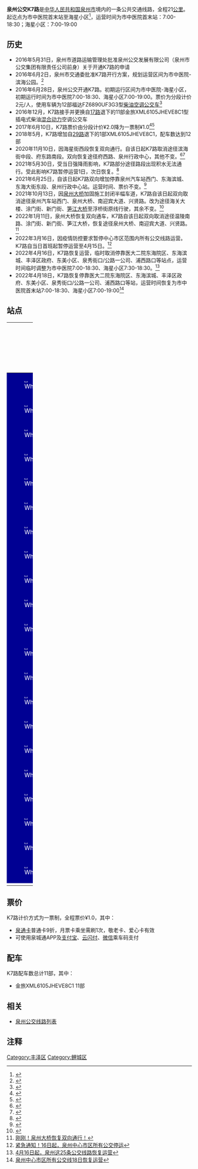 {{Infobox Bus Route
| number=泉州公交K7路<br>市区快线
| image=[[File:闽CYD454.jpg|300px]]
| operator=[[泉州市公交集团有限责任公司|泉州市公交集团有限责任公司]] 
| garage=江南公司
| length=21KM
| via=浮桥、泉州汽车站<br>丰泽区政府、二院东海院区
| start=市中医院首末站
| end=海星小区
| level=市中医院首末站 7:00-18:30<br>海星小区 7:00-19:00
| frequency=15-45分钟
| vehicle=金旅XML6105JHEVE8C1
| Fare=一票制¥1.0
| bgcolor=#000093
| fontcolor=white
}}
'''泉州公交K7路'''是[[中华人民共和国|中华人民共和国]][[泉州市|泉州市]]境内的一条公共交通线路，全程21[[公里|公里]]。起讫点为市中医院首末站至海星小区<ref>{{Cite web |url=http://www.qzbus.cn/?action-category-catid-20 |title=线路查询 |accessdate=2016-08-17 |archive-date=2016-07-31 |archive-url=https://web.archive.org/web/20160731090630/http://www.qzbus.cn/?action-category-catid-20 |dead-url=no }}</ref>，运营时间为市中医院首末站：7:00-18:30；海星小区：7:00-19:00

== 历史 ==
*2016年5月31日，泉州市道路运输管理处批准泉州公交发展有限公司（泉州市公交集团有限责任公司前身）关于开通K7路的申请
*2016年6月2日，泉州市交通委批准K7路开行方案，规划运营区间为市中医院-滨海公园。<ref>{{Cite web |url=http://qz.fjsen.com/zt/2016-06/03/content_17921675.htm |title=泉州拟开两条快线公交直达中医院 |accessdate=2016-08-17 |archive-date=2016-06-04 |archive-url=https://web.archive.org/web/20160604124217/http://qz.fjsen.com/zt/2016-06/03/content_17921675.htm |dead-url=no }}</ref>
*2016年6月28日，泉州公交开通K7路。初期运行区间为市中医院-海星小区，初期运行时间为市中医院7:00-18:30、海星小区7:00-19:00。票价为分段计价2元/人，使用车辆为12部福达FZ6890UF3G3型[[柴油|柴油]][[空调公交车|空调公交车]]<ref>{{Cite web |url=http://qz.fjsen.com/zt/2016-06/27/content_18068255.htm |title=泉州K7路公交明天开通 始末站为中医院至海星小区 |accessdate=2016-08-17 |archive-date=2016-06-28 |archive-url=https://web.archive.org/web/20160628174342/http://qz.fjsen.com/zt/2016-06/27/content_18068255.htm |dead-url=no }}</ref>
*2016年12月，K7路接手并更换自[[泉州公交17路|17路]]退下的11部金旅XML6105JHEVE8C1型插电式柴油[[混合动力|混合动力]]空调公交车
*2017年6月10日，K7路票价由分段计价¥2.0降为一票制¥1.0<ref>{{Cite web |url=http://fj.people.com.cn/n2/2017/0606/c181466-30283407.html |title=泉州市区57条线路实行一票制 乘客一元坐全程 |accessdate=2017-06-12 |archive-date=2017-06-26 |archive-url=https://web.archive.org/web/20170626105759/http://fj.people.com.cn/n2/2017/0606/c181466-30283407.html |dead-url=no }}</ref><ref>{{Cite web |url=http://www.qzbus.cn/?action-viewnews-itemid-2139 |title=关于中心市区范围内公交线路一元票价制改革的通知 |accessdate=2017-06-12 |archive-date=2017-09-22 |archive-url=https://web.archive.org/web/20170922002100/http://www.qzbus.cn/?action-viewnews-itemid-2139 |dead-url=no }}</ref>
*2018年5月，K7路增加自[[泉州公交29路|29路]]退下的1部XML6105JHEVE8C1，配车数达到12部
*2020年11月10日，因海星街西段恢复双向通行。自该日起K7路取消途径滨海街中段、府东路南段。双向恢复途径府西路、泉州行政中心，其他不变。<ref>{{Cite web |url=https://mp.weixin.qq.com/s/--wsIcrQaNWtKvCbyS5DOg |title=注意：这8条线路10日起~改道！！！ |access-date=2020-11-09 |archive-date=2020-11-09 |archive-url=https://web.archive.org/web/20201109063352/https://mp.weixin.qq.com/s/--wsIcrQaNWtKvCbyS5DOg |dead-url=no }}</ref><ref>{{Cite web |url=http://qz.fjsen.com/zt/2020-11/05/content_30531203.htm |title=10日起8条公交线路恢复原路线 |access-date=2020-11-09 |archive-date=2020-11-15 |archive-url=https://web.archive.org/web/20201115090955/http://qz.fjsen.com/zt/2020-11/05/content_30531203.htm |dead-url=no }}</ref>
*2021年5月30日，受当日强降雨影响，K7路部分途径路段出现积水无法通行。受此影响K7路暂停运营1日，次日恢复。<ref>{{Cite web |url=http://www.mnw.cn/quanzhou/news/2438391.html |title=受暴雨影响 30日泉州10多条公交线路停运 |access-date=2021-07-17 |archive-date=2021-07-17 |archive-url=https://web.archive.org/web/20210717200739/http://www.mnw.cn/quanzhou/news/2438391.html |dead-url=no }}</ref>
*2021年6月25日，自该日起K7路双向增加停靠泉州汽车站西门、东海滨城、东海大街东段、泉州行政中心站。运营时间、票价不变。<ref>{{Cite web |url=http://www.qzwb.com/gb/content/2021-06/22/content_7094076.htm |title=6月25日起，泉州公交多条线路增停站点以及中心市区公交站牌信息更新 |access-date=2021-06-22 |archive-date=2021-06-24 |archive-url=https://web.archive.org/web/20210624202503/http://www.qzwb.com/gb/content/2021-06/22/content_7094076.htm |dead-url=no }}</ref>
*2021年10月13日，因[[泉州大桥|泉州大桥]]加固施工封闭半幅车道，K7路自该日起双向取消途径泉州汽车站西门、泉州大桥、南迎宾大道、兴贤路。改为途径海关大楼、涂门街、新门街、[[笋江大桥|笋江大桥]]至浮桥街原线行驶，其余不变。<ref>{{Cite web |url=https://news.sina.com.cn/s/2021-10-09/doc-iktzqtyu0472338.shtml |title=13日起，泉州大桥出城方向机动车禁行！18条途经公交线路改道 |access-date=2021-10-09 |archive-date=2021-10-09 |archive-url=https://web.archive.org/web/20211009182003/https://news.sina.com.cn/s/2021-10-09/doc-iktzqtyu0472338.shtml |dead-url=no }}</ref>
*2022年1月11日，泉州大桥恢复双向通车，K7路自该日起双向取消途径温陵南路、涂门街、新门街、笋江大桥，恢复途径泉州大桥、南迎宾大道、兴贤路。<ref>[https://www.qztv.cn/index/News/detail/id/wq95wqbDnMKyd8KiwqzChnt0w5nChcKowoHDncKCdsKuwpbChMK2cXA.html 刚刚！泉州大桥恢复双向通行！]</ref>
*2022年3月16日，因疫情防控要求暂停中心市区范围内所有公交线路运营。K7路自当日首班起暂停运营至4月15日。<ref>[http://www.qztv.cn/index/News/detail/id/wq95wqbDnMKyd8KiwqzChnt0w5nChcKowoHDncKEdsOQwpjCgsOMcXA.html 紧急通知！16日起，泉州中心市区所有公交停运]</ref>
*2022年4月16日，K7路恢复运营，临时取消停靠医大二院东海院区、东海滨城、丰泽区政府、东美小区、泉秀街口/公路一公司、浦西路口等站点，运营时间临时调整为市中医院7:00-18:30、海星小区7:30-18:30。<ref>[http://www.qztv.cn/index/News/detail/id/wq95wqbDnMKyd8KiwqzChnt0w5nChcKowoHDnsKDwpzCvsKWwoLCtnFw.html 4月16日起，泉州这25条公交线路恢复运营]</ref>
*2022年4月18日，K7路恢复停靠医大二院东海院区、东海滨城、丰泽区政府、东美小区、泉秀街口/公路一公司、浦西路口等站，运营时间恢复为市中医院首末站7:00-18:30、海星小区7:00-19:00<ref>[http://www.qztv.cn/index/News/detail/id/wq95wqbDnMKyd8KiwqzChnt0w5nChcKowoHDnsKDwqzCpsKZwoLDnHFw.html 泉州中心市区所有公交线18日恢复运营]</ref>

== 站点 ==
{| width=100% class="wikitable" style="text-align: center;"
|- 
! width=5% colspan=3 | 路线
! colspan=2 width=25% | 所在地区、街道
! width=30% | 站点名
! width=30% | 备注
|- 
|style="border: 0px;background:#000093;color:white;" | [[File:White_dot.svg|8px]]
|style="border: 0px;" |
|style="border: 0px;" |
| rowspan="7" | [[鲤城区|鲤城区]]
| rowspan = 1 | 池峰路
| 市中医院首末站
| 起讫站
|-
|style="border: 0px;background:#000093;color:white;" | [[File:White_dot.svg|8px]]
|style="border: 0px;" |
|style="border: 0px;" |
| rowspan="2" | 浮桥街
| 侨乡旧货
| 
|-
|style="border: 0px;background:#000093;color:white;" | [[File:White_dot.svg|8px]]
|style="border: 0px;" |
|style="border: 0px;" |
| 浮桥街道办事处
|
|-
|style="border: 0px;background:#000093;color:white;" | [[File:White_dot.svg|8px]]
|style="border: 0px;" |
|style="border: 0px;" |
| rowspan="3" |兴贤路
| 浮桥
| 
|-
|style="border: 0px;background:#000093;color:white;" | [[File:White_dot.svg|8px]]
|style="border: 0px;" |
|style="border: 0px;" |
| 王宫
| 
|-
|style="border: 0px;background:#000093;color:white;" | [[File:White_dot.svg|8px]]
|style="border: 0px;" |
|style="border: 0px;" |
| 上埕路口
|
|-
|style="border: 0px;background:#000093;color:white;" | [[File:White_dot.svg|8px]]
|style="border: 0px;" |
|style="border: 0px;" |
| rowspan="1" | 温陵南路
| 泉州汽车站西门
| 
|-
|style="border: 0px;background:#000093;color:white;" | [[File:White_dot.svg|8px]]
|style="border: 0px;" |
|style="border: 0px;" |
| rowspan="15" | 丰泽区
| rowspan = 2 | 泉秀街
| 泉州汽车站北门
| 
|-
|style="border: 0px;background:#000093;color:white;" | [[File:White_dot.svg|8px]]
|style="border: 0px;" |
|style="border: 0px;" |
| 浦西路口
| 原名 海峡银行
|-
|style="border: 0px;background:#000093;color:white;" | [[File:White_dot.svg|8px]]
|style="border: 0px;" |
|style="border: 0px;" |
| rowspan = 1 | 刺桐南路
| 公路一公司（↓）
| 泉秀街口（↑）
|-
|style="border: 0px;background:#000093;color:white;" | [[File:White_dot.svg|8px]]
|style="border: 0px;" |
|style="border: 0px;" |
| rowspan = 3 | 津淮街
| 东美小区
| 
|-
|style="border: 0px;background:#000093;color:white;" | [[File:White_dot.svg|8px]]
|style="border: 0px;" |
|style="border: 0px;" |
| 丰泽区政府
| 
|-
|style="border: 0px;background:#000093;color:white;" | [[File:White_dot.svg|8px]]
|style="border: 0px;" |
|style="border: 0px;" |
| 市皮肤医院
| 原名 千亿山庄
|-
|style="border: 0px;background:#000093;color:white;" | [[File:White_dot.svg|8px]]
|style="border: 0px;" |
|style="border: 0px;" |
| rowspan = 4 | 东海大街
| 东海滨城
| 
|-
|style="border: 0px;background:#000093;color:white;" | [[File:White_dot.svg|8px]]
|style="border: 0px;" |
|style="border: 0px;" |
| 医大二院东海院区
| 原名 东海大街西段
|-
|style="border: 0px;background:#000093;color:white;" | [[File:White_dot.svg|8px]]
|style="border: 0px;" |
|style="border: 0px;" |
| 东海大街东段
| 
|-
| style="border: 0px;background:#000093;color:white;" | [[File:White_dot.svg|8px]]
| style="border: 0px;" |
| style="border: 0px;" |
| [[泉州师院|泉州师院]]
| 
|-
|style="border: 0px;background:#000093;color:white;" | [[File:White_dot.svg|8px]]
|style="border: 0px;" |
|style="border: 0px;" |
| rowspan = 1 | 府西路
| 府西路
| 
|-
|style="border: 0px;background:#000093;color:white;" | [[File:White_dot.svg|8px]]
|style="border: 0px;" |
|style="border: 0px;" |
| rowspan = 2 | 海星街
| 泉州行政中心
| 市政府
|-
|style="border: 0px;background:#000093;color:white;" | [[File:White_dot.svg|8px]]
|style="border: 0px;" |
|style="border: 0px;" |
| 晋光小学东海校区
| 原名 海星街东段
|-
| style="border: 0px;background:#000093;color:white;" |[[File:White_dot.svg|8px]]
|style="border: 0px;" |
|style="border: 0px;" |
| rowspan="1" | 双垵街
| 海星小区
| 起讫站
|-
|}

== 票价 ==
K7路计价方式为一票制，全程票价¥1.0，其中：
*[[泉通卡|泉通卡]]普通卡9折，月票卡乘坐需刷1次，敬老卡、爱心卡有效
*可使用泉城通APP及[[支付宝|支付宝]]、[[云闪付|云闪付]]、[[微信|微信]]乘车码支付

== 配车 ==
K7路配车数总计11部，其中：
*金旅XML6105JHEVE8C1  11部

{{gallery 
|width = 300
|height = 
|align = 
|lines = 1
|File:MIN-CYA090 at the south Wenling Rd. Licheng district Zayton city.jpg|福达FZ6890UF3G3<br>（2016.6 - 2016.12）
|File:闽CYD454.jpg|金旅XML6105JHEVE8C1<br>（2016.12 - ）
}}

== 相关 ==
*[[泉州公交线路列表|泉州公交线路列表]]
== 注释 ==
{{reflist|25em}}

{{泉州公交线路列表}}
[[Category:丰泽区|Category:丰泽区]]
[[Category:鲤城区|Category:鲤城区]]